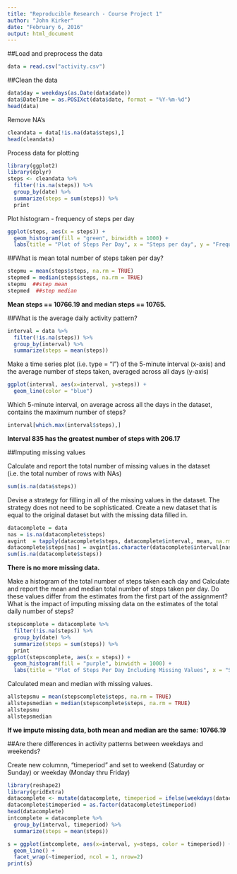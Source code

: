 ```yaml
---
title: "Reproducible Research - Course Project 1"
author: "John Kirker"
date: "February 6, 2016"
output: html_document
---
```


##Load and preprocess the data

```r
data = read.csv("activity.csv")
```

##Clean the data

```r
data$day = weekdays(as.Date(data$date))
data$DateTime = as.POSIXct(data$date, format = "%Y-%m-%d")
head(data)
```
Remove NA's
```r
cleandata = data[!is.na(data$steps),]
head(cleandata)
```
Process data for plotting
```r
library(ggplot2)
library(dplyr)
steps <- cleandata %>%
  filter(!is.na(steps)) %>%
  group_by(date) %>%
  summarize(steps = sum(steps)) %>%
  print

```
Plot histogram - frequency of steps per day
```r
ggplot(steps, aes(x = steps)) +
  geom_histogram(fill = "green", binwidth = 1000) +
  labs(title = "Plot of Steps Per Day", x = "Steps per day", y = "Frequency")
```

##What is mean total number of steps taken per day?

```r
stepmu = mean(steps$steps, na.rm = TRUE)
stepmed = median(steps$steps, na.rm = TRUE)
stepmu  ##step mean
stepmed  ##step median
```

<b>Mean steps == 10766.19 and median steps == 10765.</b>

##What is the average daily activity pattern?

```r
interval = data %>%
  filter(!is.na(steps)) %>%
  group_by(interval) %>%
  summarize(steps = mean(steps))
```

Make a time series plot (i.e. type = "l") of the 5-minute interval (x-axis) and the average number of steps taken, averaged across all days (y-axis)
```r
ggplot(interval, aes(x=interval, y=steps)) +
  geom_line(color = "blue")
```

Which 5-minute interval, on average across all the days in the dataset, contains the maximum number of steps?
```r
interval[which.max(interval$steps),]
```

<b>Interval 835 has the greatest number of steps with 206.17</b>

##Imputing missing values

Calculate and report the total number of missing values in the dataset (i.e. the total number of rows with NAs)
```r
sum(is.na(data$steps))
```

Devise a strategy for filling in all of the missing values in the dataset. The strategy does not need to be sophisticated. Create a new dataset that is equal to the original dataset but with the missing data filled in.
```r
datacomplete = data
nas = is.na(datacomplete$steps)
avgint  = tapply(datacomplete$steps, datacomplete$interval, mean, na.rm=TRUE, simplify=TRUE)
datacomplete$steps[nas] = avgint[as.character(datacomplete$interval[nas])]
sum(is.na(datacomplete$steps))
```

<b>There is no more missing data.</b>

Make a histogram of the total number of steps taken each day and Calculate and report the mean and median total number of steps taken per day. Do these values differ from the estimates from the first part of the assignment? What is the impact of imputing missing data on the estimates of the total daily number of steps?
```r
stepscomplete = datacomplete %>%
  filter(!is.na(steps)) %>%
  group_by(date) %>%
  summarize(steps = sum(steps)) %>%
  print
ggplot(stepscomplete, aes(x = steps)) +
  geom_histogram(fill = "purple", binwidth = 1000) +
  labs(title = "Plot of Steps Per Day Including Missing Values", x = "Steps per day", y = "Frequency")
```

Calculated mean and median with missing values.
```r
allstepsmu = mean(stepscomplete$steps, na.rm = TRUE)
allstepsmedian = median(stepscomplete$steps, na.rm = TRUE)
allstepsmu
allstepsmedian
```

<b>If we impute missing data, both mean and median are the same: 10766.19</b>

##Are there differences in activity patterns between weekdays and weekends?

Create new columnn, "timeperiod" and set to weekend (Saturday or Sunday) or weekday (Monday thru Friday)

```r
library(reshape2)
library(gridExtra)
datacomplete <- mutate(datacomplete, timeperiod = ifelse(weekdays(datacomplete$DateTime) == "Saturday" | weekdays(datacomplete$DateTime) == "Sunday", "weekend", "weekday"))
datacomplete$timeperiod = as.factor(datacomplete$timeperiod)
head(datacomplete)
intcomplete = datacomplete %>%
  group_by(interval, timeperiod) %>%
  summarize(steps = mean(steps))

s = ggplot(intcomplete, aes(x=interval, y=steps, color = timeperiod)) +
  geom_line() +
  facet_wrap(~timeperiod, ncol = 1, nrow=2)
print(s)

```